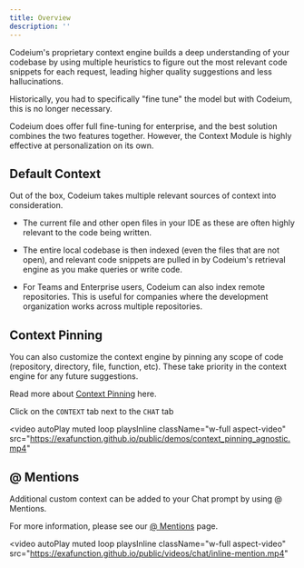 ```yaml
---
title: Overview
description: ''
---
```


Codeium's proprietary context engine builds a deep understanding of your codebase by using multiple heuristics to figure out the most relevant code snippets for each request, leading higher quality suggestions and less hallucinations. 

Historically, you had to specifically "fine tune" the model but with Codeium, this is no longer necessary. 

<Note>Codeium does offer full fine-tuning for enterprise, and the best solution combines the two features together. However, the Context Module is highly effective at personalization on its own.</Note>

## Default Context

Out of the box, Codeium takes multiple relevant sources of context into consideration. 

- The current file and other open files in your IDE as these are often highly relevant to the code being written. 

- The entire local codebase is then indexed (even the files that are not open), and relevant code snippets are pulled in by Codeium's retrieval engine as you make queries or write code.

- For Teams and Enterprise users, Codeium can also index remote repositories. This is useful for companies where the development organization works across multiple repositories.

## Context Pinning

You can also customize the context engine by pinning any scope of code (repository, directory, file, function, etc). These take priority in the context engine for any future suggestions.

Read more about [Context Pinning](/contextawareness/contextpinning.mdx) here.

<Tip>Click on the `CONTEXT` tab next to the `CHAT` tab</Tip>

<video
  autoPlay
  muted
  loop
  playsInline
  className="w-full aspect-video"
  src="https://exafunction.github.io/public/demos/context_pinning_agnostic.mp4"
></video>

## @ Mentions

Additional custom context can be added to your Chat prompt by using @ Mentions.

For more information, please see our [@ Mentions](/chat/atmentions) page.

<video
  autoPlay
  muted
  loop
  playsInline
  className="w-full aspect-video"
  src="https://exafunction.github.io/public/videos/chat/inline-mention.mp4"
></video>
